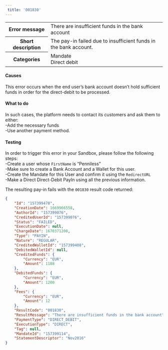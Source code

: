 ```yaml
---  
 title: '001830'  
---  
```

  
<table>
    <tbody>
        <tr>
            <th><strong>Error message</strong></th>
            <td>There are insufficient funds in the bank account</td>
        </tr>
        <tr>
            <th><strong>Short description</strong></th>
            <td>The pay-in failed due to insufficient funds in the bank account.</td>
        </tr>
        <tr>
            <th><strong>Categories</strong></th>
            <td>  
<div class="label">Mandate</div>  
<div class="label">Direct debit</div>
</td>
        </tr>
    </tbody>
</table>  

#### Causes  

This error occurs when the end user’s bank account doesn’t hold sufficient funds in order for the direct-debit to be processed.  

#### What to do  

In such cases, the platform needs to contact its customers and ask them to either:  
-Add the necessary funds  
-Use another payment method.  

#### Testing  

In order to trigger this error in your Sandbox, please follow the following steps:  
-Create a user whose `FirstName` is “Penniless”  
-Make sure to create a Bank Account and a Wallet for this user.  
-Create the Mandate for this User and confirm it using the `RedirectURL`  
-Make a Direct Direct-Debit PayIn using all the previous information.  

The resulting pay-in fails with the `001830` result code returned:  
```json API Response
{
    "Id": "157399478",
    "CreationDate": 1669966558,
    "AuthorId": "157399076",
    "CreditedUserId": "157399076",
    "Status": "FAILED",
    "ExecutionDate": null,
    "ChargeDate": 1670371200,
    "Type": "PAYIN",
    "Nature": "REGULAR",
    "CreditedWalletId": "157399408",
    "DebitedWalletId": null,
    "CreditedFunds": {
        "Currency": "EUR",
        "Amount": 1188
    },
    "DebitedFunds": {
        "Currency": "EUR",
        "Amount": 1200
    },
    "Fees": {
        "Currency": "EUR",
        "Amount": 12
    },
    "ResultCode": "001830",
    "ResultMessage": "There are insufficient funds in the bank account",
    "PaymentType": "DIRECT_DEBIT",
    "ExecutionType": "DIRECT",
    "Tag": null,
    "MandateId": "157399114",
    "StatementDescriptor": "Nov2016"
}
```